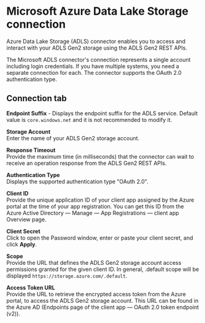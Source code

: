 
# Microsoft Azure Data Lake Storage connection 

<head>
  <meta name="guidename" content="Integration"/>
  <meta name="context" content="GUID-ac3f2a11-628c-447d-a3d8-220d87dabf47"/>
</head>


Azure Data Lake Storage \(ADLS\) connector enables you to access and interact with your ADLS Gen2 storage using the ADLS Gen2 REST APIs.

The Microsoft ADLS connector's connection represents a single account including login credentials. If you have multiple systems, you need a separate connection for each. The connector supports the OAuth 2.0 authentication type.

## Connection tab 

**Endpoint Suffix** - 
Displays the endpoint suffix for the ADLS service. Default value is `core.windows.net` and it is not recommended to modify it.

**Storage Account**   
Enter the name of your ADLS Gen2 storage account.

**Response Timeout**   
Provide the maximum time \(in milliseconds\) that the connector can wait to receive an operation response from the ADLS Gen2 REST APIs.

**Authentication Type**   
Displays the supported authentication type "OAuth 2.0".

**Client ID**    
Provide the unique application ID of your client app assigned by the Azure portal at the time of your app registration. You can get this ID from the Azure Active Directory — Manage — App Registrations — client app Overview page.

**Client Secret**   
Click to open the Password window, enter or paste your client secret, and click **Apply**.

**Scope**   
Provide the URL that defines the ADLS Gen2 storage account access permissions granted for the given client ID. In general, .default scope will be displayed `https://storage.azure.com/.default`.

**Access Token URL**   
Provide the URL to retrieve the encrypted access token from the Azure portal, to access the ADLS Gen2 storage account. This URL can be found in the Azure AD \(Endpoints page of the client app — OAuth 2.0 token endpoint \(v2\)\).

<TestConnection />